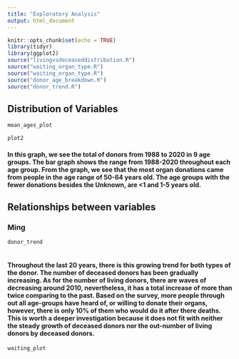 ```yaml
---
title: "Exploratory Analysis"
output: html_document
---
```


```r
knitr::opts_chunk$set(echo = TRUE)
library(tidyr)
library(ggplot2)
source("livingvsdeceaseddistribution.R")
source("waiting_organ_type.R")
source("waiting_organ_type.R")
source("donor_age_breakdown.R")
source("donor_trend.R")
```

## Distribution of Variables

```r
mean_ages_plot

```

```r
plot2

```

#### In this graph, we see the total of donors from 1988 to 2020 in 9 age groups. The bar graph shows the range from 1988-2020 throughout each age group. From the graph, we see that the most organ donations came from people in the age range of 50-64 years old. The age groups with the fewer donations besides the Unknown, are <1 and 1-5 years old.

## Relationships between variables

### Ming 
```r
donor_trend
    
```

#### Throughout the last 20 years, there is this growing trend for both types of the donor. The number of deceased donors has been gradually increasing. As for the number of living donors, there are waves of decreasing around 2010, nevertheless, it has a total increase of more than twice comparing to the past. Based on the survey, more people through out all age-groups have heard of, or willing to donate their organs, however, there is only 10% of them who would do it after there deaths. This is worth a deeper investigation because it does not fit with neither the steady growth of deceased donors nor the out-number of living donors by deceased donors. 

```r
waiting_plot
    
```